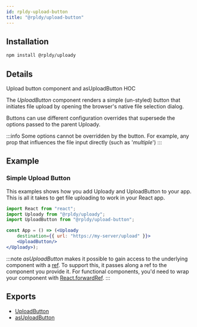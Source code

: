 ```yaml
---
id: rpldy-upload-button
title: "@rpldy/upload-button"
---
```


## Installation

```bash npm2yarn
npm install @rpldy/uploady
```

## Details

Upload button component and asUploadButton HOC

The _UploadButton_ component renders a simple (un-styled) button that initiates file upload by opening the browser's native file selection dialog.

Buttons can use different configuration overrides that supersede the options passed to the parent Uploady.

:::info
Some options cannot be overridden by the button. For example, any prop that influences the file input directly (such as '_multiple_')
:::

## Example

### Simple Upload Button

This examples shows how you add Uploady and UploadButton to your app.
This is all it takes to get file uploading to work in your React app.

```jsx
import React from "react";
import Uploady from "@rpldy/uploady";
import UploadButton from "@rpldy/upload-button";

const App = () => (<Uploady
    destination={{ url: "https://my-server/upload" }}>
    <UploadButton/>
</Uploady>);
```


:::note
_asUploadButton_ makes it possible to gain access to the underlying component with a [ref](https://reactjs.org/docs/refs-and-the-dom.html).
To support this, it passes along a ref to the component you provide it. For functional components,
you'd need to wrap your component with [React.forwardRef](https://reactjs.org/docs/react-api.html#reactforwardref).
:::

## Exports

* [UploadButton](../api/components/uploadButton)
* [asUploadButton](../hocs/asUploadButton)
